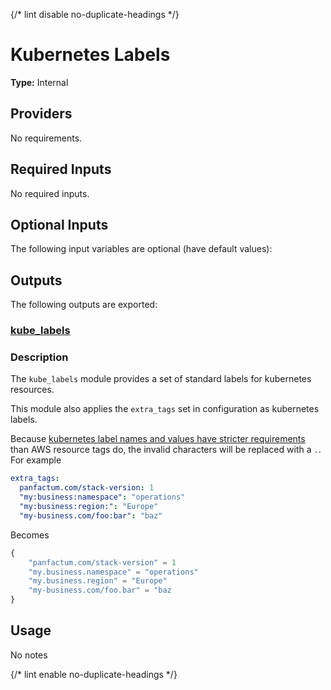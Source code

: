
{/* lint disable no-duplicate-headings */}

# Kubernetes Labels

<ModuleHeader name="kube_labels" sourceHref="https://github.com/Panfactum/stack/tree/__PANFACTUM_VERSION_EDGE__/packages/infrastructure/kube_labels" status="alpha" type="submodule" />

**Type:** Internal

## Providers

No requirements.

## Required Inputs

No required inputs.

## Optional Inputs

The following input variables are optional (have default values):

## Outputs

The following outputs are exported:

### <a name="output_kube_labels" /> [kube\_labels](#output_kube_labels)

### Description

The `kube_labels` module provides a set of standard labels for kubernetes resources.

This module also applies the `extra_tags` set in configuration as kubernetes labels.

Because [kubernetes label names and values have stricter requirements](https://kubernetes.io/docs/concepts/overview/working-with-objects/labels/#syntax-and-character-set) than AWS resource tags do, the invalid characters will be replaced with a `.`.  For example
```yaml
extra_tags:
  panfactum.com/stack-version: 1
  "my:business:namespace": "operations"
  "my:business:region:": "Europe"
  "my-business.com/foo:bar": "baz"
```

Becomes
```terraform
{
    "panfactum.com/stack-version" = 1
    "my.business.namespace" = "operations"
    "my.business.region" = "Europe"
    "my-business.com/foo.bar" = "baz
}

```

## Usage

No notes

{/* lint enable no-duplicate-headings */}

